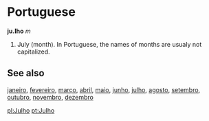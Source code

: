 =Portuguese=

'''ju.lho''' ''m''

#July (month). In Portuguese, the names of months are usualy not capitalized.

==See also==
[[janeiro]], [[fevereiro]], [[março]], [[abril]], [[maio]], [[junho]], [[julho]], [[agosto]], [[setembro]], [[outubro]], [[novembro]], [[dezembro]]

[[pl:Julho]]
[[pt:Julho]]